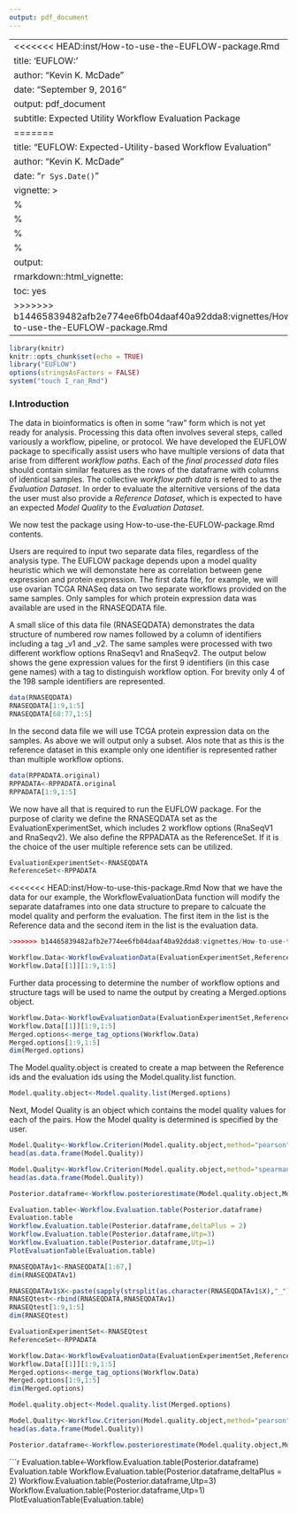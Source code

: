```yaml
---
output: pdf_document
---
```

<!--
%\VignetteEngine{knitr::rmarkdown}
%\VignetteIndexEntry{How-to-use-the-EUFLOW-package}
-->


---
<<<<<<< HEAD:inst/How-to-use-the-EUFLOW-package.Rmd
title: 'EUFLOW:'
author: "Kevin K. McDade"
date: "September 9, 2016"
output: pdf_document
subtitle: Expected Utility Workflow Evaluation Package
=======
title: "EUFLOW: Expected-Utility-based Workflow Evaluation"
author: "Kevin K. McDade"
date: "`r Sys.Date()`"
vignette: >
  %\VignetteEngine{knitr::rmarkdown}
  %\VignetteKeyword{EUFLOW}
  %\SweaveUTF8
  %\usepackage[utf8](inputenc)
output: 
    rmarkdown::html_vignette:
        toc: yes
>>>>>>> b14465839482afb2e774ee6fb04daaf40a92dda8:vignettes/How-to-use-the-EUFLOW-package.Rmd
---

```r
library(knitr)
knitr::opts_chunk$set(echo = TRUE)
library("EUFLOW")
options(stringsAsFactors = FALSE)
system("touch I_ran_Rmd")
```
### I.Introduction

The data in bioinformatics is often in some “raw” form which is not yet ready for analysis. Processing this data often involves several steps, called variously a workflow, pipeline, or protocol. We have developed the EUFLOW package to specifically assist users who have multiple versions of data that arise from different *workflow paths*. Each of the *final processed data* files should contain similar features as the rows of the dataframe with columns of identical samples. The collective *workflow path data* is refered to as the *Evaluation Dataset*.  In order to evaluate the alternitive versions of the data the user must also provide a *Reference Dataset*, which is expected to have an expected *Model Quality* to the *Evaluation Dataset*.  



We now test the package using How-to-use-the-EUFLOW-package.Rmd contents.

Users are required to input two separate data files, regardless of the analysis type. The EUFLOW package depends upon a model quality heuristic which we will demonstate here as correlation between gene expression and protein expression. The first data file, for example, we will use ovarian TCGA RNASeq data on two separate workflows provided on the same samples. Only samples for which protein expression data was available are used in the RNASEQDATA file.

A small slice of this data file (RNASEQDATA) demonstrates the data structure of numbered row names followed by a column of identifiers including a tag _v1 and _v2. The same samples were processed with two different workflow options RnaSeqv1 and RnaSeqv2. The output below shows the gene expression values for the first 9 identifiers (in this case gene names) with a tag to distinguish workflow option. For brevity only 4 of the 198 sample identifiers are represented.


```r
data(RNASEQDATA)
RNASEQDATA[1:9,1:5]
RNASEQDATA[68:77,1:5]
```



In the second data file we will use TCGA protein expression data on the samples. As above we will output only a subset. Alos note that as this is the reference dataset in this example only one identifier is represented rather than multiple workflow options.   
```r
data(RPPADATA.original)
RPPADATA<-RPPADATA.original
RPPADATA[1:9,1:5]
```
We now have all that is required to run the EUFLOW package. For the purpose of clarity we define the RNASEQDATA set as the EvaluationExperimentSet, which includes 2 workflow options (RnaSeqV1 and RnaSeqv2). We also define the RPPADATA as the ReferenceSet. If it is the choice of the user multiple reference sets can be utilized. 

```r

EvaluationExperimentSet<-RNASEQDATA
ReferenceSet<-RPPADATA
```

<<<<<<< HEAD:inst/How-to-use-this-package.Rmd
Now that we have the data for our example, the WorkflowEvaluationData function will modify the separate dataframes into one data structure to prepare to calcuate the model quality and perform the evaluation. The first item in the list is the Reference data and the second item in the list is the evaluation data.


```r
>>>>>>> b14465839482afb2e774ee6fb04daaf40a92dda8:vignettes/How-to-use-the-EUFLOW-package.Rmd

Workflow.Data<-WorkflowEvaluationData(EvaluationExperimentSet,ReferenceSet)
Workflow.Data[[1]][1:9,1:5]

```
Further data processing to determine the number of workflow options and structure tags will be used to name the output by creating a Merged.options object.

```r
Workflow.Data<-WorkflowEvaluationData(EvaluationExperimentSet,ReferenceSet)
Workflow.Data[[1]][1:9,1:5]
Merged.options<-merge_tag_options(Workflow.Data)
Merged.options[1:9,1:5]
dim(Merged.options)
```
The Model.quality.object is created to create a map between the Reference ids and the evaluation ids using the Model.quality.list function.

```r
Model.quality.object<-Model.quality.list(Merged.options)

```
Next, Model Quality is an object which contains the model quality values for each of the pairs. How the Model quality is determined is specified by the user.
```r
Model.Quality<-Workflow.Criterion(Model.quality.object,method="pearson")
head(as.data.frame(Model.Quality))
```
```r
Model.Quality<-Workflow.Criterion(Model.quality.object,method="spearman")
head(as.data.frame(Model.Quality))
```

```r
Posterior.dataframe<-Workflow.posteriorestimate(Model.quality.object,Model.Quality)

```

```r
Evaluation.table<-Workflow.Evaluation.table(Posterior.dataframe)
Evaluation.table
Workflow.Evaluation.table(Posterior.dataframe,deltaPlus = 2)
Workflow.Evaluation.table(Posterior.dataframe,Utp=3)
Workflow.Evaluation.table(Posterior.dataframe,Utp=1)
PlotEvaluationTable(Evaluation.table)
```

```r

RNASEQDATAv1<-RNASEQDATA[1:67,]
dim(RNASEQDATAv1)

RNASEQDATAv1$X<-paste(sapply(strsplit(as.character(RNASEQDATAv1$X),"_"), "[", 1),"v3",sep="_")
RNASEQtest<-rbind(RNASEQDATA,RNASEQDATAv1)
RNASEQtest[1:9,1:5]
dim(RNASEQtest)
```
```r

EvaluationExperimentSet<-RNASEQtest
ReferenceSet<-RPPADATA
```

```r
Workflow.Data<-WorkflowEvaluationData(EvaluationExperimentSet,ReferenceSet)
Workflow.Data[[1]][1:9,1:5]
Merged.options<-merge_tag_options(Workflow.Data)
Merged.options[1:9,1:5]
dim(Merged.options)
```

```r
Model.quality.object<-Model.quality.list(Merged.options)

```
```r
Model.Quality<-Workflow.Criterion(Model.quality.object,method="pearson")
head(as.data.frame(Model.Quality))
```
```r
Posterior.dataframe<-Workflow.posteriorestimate(Model.quality.object,Model.Quality)

```

```r
Evaluation.table<-Workflow.Evaluation.table(Posterior.dataframe)
Evaluation.table
Workflow.Evaluation.table(Posterior.dataframe,deltaPlus = 2)
Workflow.Evaluation.table(Posterior.dataframe,Utp=3)
Workflow.Evaluation.table(Posterior.dataframe,Utp=1)
PlotEvaluationTable(Evaluation.table)
